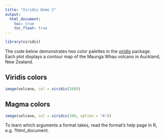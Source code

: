 ```yaml
---
title: "Viridis Demo 2"
output: 
  html_document:
    toc: true
    toc_float: true
---
```


```r
library(viridis)
```

The code below demonstrates two color palettes in the [viridis](https://github.com/sjmgarnier/viridis) package. Each plot displays a contour map of the Maunga Whau volcano in Auckland, New Zealand.

## Viridis colors

```r
image(volcano, col = viridis(200))
```

## Magma colors

```r
image(volcano, col = viridis(200, option = "A"))
```


To learn which arguments a format takes, read the format’s help page in R, e.g. ?html_document.


